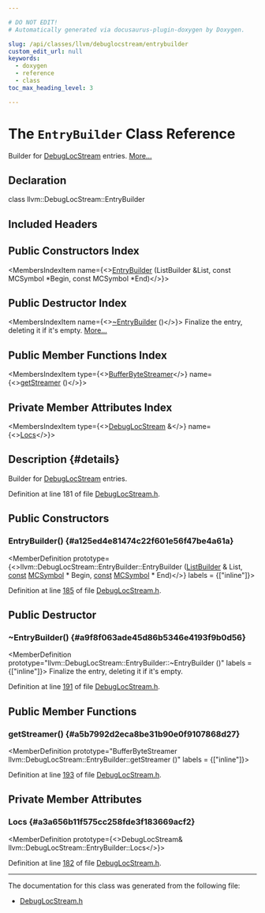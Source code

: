 ```yaml
---

# DO NOT EDIT!
# Automatically generated via docusaurus-plugin-doxygen by Doxygen.

slug: /api/classes/llvm/debuglocstream/entrybuilder
custom_edit_url: null
keywords:
  - doxygen
  - reference
  - class
toc_max_heading_level: 3

---
```





# The `EntryBuilder` Class Reference

<DoxygenPage pluginConfig={pluginConfig}>

Builder for <a href="/docs/api/classes/llvm/debuglocstream">DebugLocStream</a> entries. <a href="#details">More...</a>

## Declaration

<CodeBlock>class llvm::DebugLocStream::EntryBuilder</CodeBlock>

## Included Headers

<IncludesList>
<IncludesListItem
  filePath="CodeGen/AsmPrinter/DebugLocStream.h"
  permalink="/docs/api/files/lib/lib/codegen/lib/codegen/asmprinter/debuglocstream-h"
  isLocal="true" />
</IncludesList>

## Public Constructors Index

<MembersIndex>

<MembersIndexItem
  name={<><a href="#a125ed4e81474c22f601e56f47be4a61a">EntryBuilder</a> (ListBuilder &amp;List, const MCSymbol &#42;Begin, const MCSymbol &#42;End)</>}>
</MembersIndexItem>

</MembersIndex>

## Public Destructor Index

<MembersIndex>

<MembersIndexItem
  name={<><a href="#a9f8f063ade45d86b5346e4193f9b0d56">~EntryBuilder</a> ()</>}>
Finalize the entry, deleting it if it&#39;s empty. <a href="#a9f8f063ade45d86b5346e4193f9b0d56">More...</a>
</MembersIndexItem>

</MembersIndex>

## Public Member Functions Index

<MembersIndex>

<MembersIndexItem
  type={<><a href="/docs/api/classes/llvm/bufferbytestreamer">BufferByteStreamer</a></>}
  name={<><a href="#a5b7992d2eca8be31b90e0f9107868d27">getStreamer</a> ()</>}>
</MembersIndexItem>

</MembersIndex>

## Private Member Attributes Index

<MembersIndex>

<MembersIndexItem
  type={<><a href="/docs/api/classes/llvm/debuglocstream">DebugLocStream</a> &amp;</>}
  name={<><a href="#a3a656b11f575cc258fde3f183669acf2">Locs</a></>}>
</MembersIndexItem>

</MembersIndex>

## Description {#details}

Builder for <a href="/docs/api/classes/llvm/debuglocstream">DebugLocStream</a> entries.

Definition at line 181 of file <a href="/docs/api/files/lib/lib/codegen/lib/codegen/asmprinter/debuglocstream-h">DebugLocStream.h</a>.

<SectionDefinition>

## Public Constructors

### EntryBuilder() {#a125ed4e81474c22f601e56f47be4a61a}

<MemberDefinition
  prototype={<>llvm::DebugLocStream::EntryBuilder::EntryBuilder (<a href="/docs/api/classes/llvm/debuglocstream/listbuilder">ListBuilder</a> &amp; List, <a href="/docs/api/files/lib/lib/target/lib/target/aarch64/aarch64promoteconstant-cpp/#a90f8350fecae261c25be85d38b451bff">const</a> <a href="/docs/api/classes/llvm/mcsymbol">MCSymbol</a> &#42; Begin, <a href="/docs/api/files/lib/lib/target/lib/target/aarch64/aarch64promoteconstant-cpp/#a90f8350fecae261c25be85d38b451bff">const</a> <a href="/docs/api/classes/llvm/mcsymbol">MCSymbol</a> &#42; End)</>}
  labels = {["inline"]}>

Definition at line <a href="/docs/api/files/lib/lib/codegen/lib/codegen/asmprinter/debuglocstream-h/#l00185">185</a> of file <a href="/docs/api/files/lib/lib/codegen/lib/codegen/asmprinter/debuglocstream-h">DebugLocStream.h</a>.
</MemberDefinition>

</SectionDefinition>

<SectionDefinition>

## Public Destructor

### ~EntryBuilder() {#a9f8f063ade45d86b5346e4193f9b0d56}

<MemberDefinition
  prototype="llvm::DebugLocStream::EntryBuilder::~EntryBuilder ()"
  labels = {["inline"]}>
Finalize the entry, deleting it if it&#39;s empty.

Definition at line <a href="/docs/api/files/lib/lib/codegen/lib/codegen/asmprinter/debuglocstream-h/#l00191">191</a> of file <a href="/docs/api/files/lib/lib/codegen/lib/codegen/asmprinter/debuglocstream-h">DebugLocStream.h</a>.
</MemberDefinition>

</SectionDefinition>

<SectionDefinition>

## Public Member Functions

### getStreamer() {#a5b7992d2eca8be31b90e0f9107868d27}

<MemberDefinition
  prototype="BufferByteStreamer llvm::DebugLocStream::EntryBuilder::getStreamer ()"
  labels = {["inline"]}>

Definition at line <a href="/docs/api/files/lib/lib/codegen/lib/codegen/asmprinter/debuglocstream-h/#l00193">193</a> of file <a href="/docs/api/files/lib/lib/codegen/lib/codegen/asmprinter/debuglocstream-h">DebugLocStream.h</a>.
</MemberDefinition>

</SectionDefinition>

<SectionDefinition>

## Private Member Attributes

### Locs {#a3a656b11f575cc258fde3f183669acf2}

<MemberDefinition
  prototype={<>DebugLocStream&amp; llvm::DebugLocStream::EntryBuilder::Locs</>}>

Definition at line <a href="/docs/api/files/lib/lib/codegen/lib/codegen/asmprinter/debuglocstream-h/#l00182">182</a> of file <a href="/docs/api/files/lib/lib/codegen/lib/codegen/asmprinter/debuglocstream-h">DebugLocStream.h</a>.
</MemberDefinition>

</SectionDefinition>

<hr/>

The documentation for this class was generated from the following file:

<ul>
<li><a href="/docs/api/files/lib/lib/codegen/lib/codegen/asmprinter/debuglocstream-h">DebugLocStream.h</a></li>
</ul>

</DoxygenPage>
